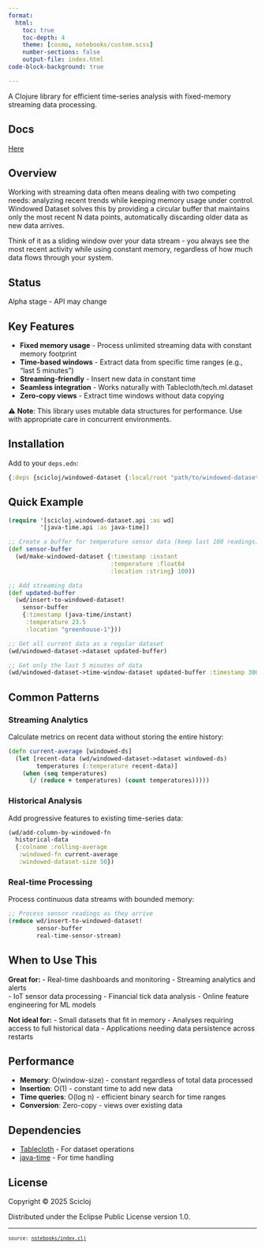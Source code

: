 ```yaml
---
format:
  html:
    toc: true
    toc-depth: 4
    theme: [cosmo, notebooks/custom.scss]
    number-sections: false
    output-file: index.html
code-block-background: true

---
```

<style></style><style>.printedClojure .sourceCode {
  background-color: transparent;
  border-style: none;
}
</style><style>.clay-limit-image-width .clay-image {max-width: 100%}
.clay-side-by-side .sourceCode {margin: 0}
.clay-side-by-side {margin: 1em 0}
</style>
<script src="index_files/md-default0.js" type="text/javascript"></script><script src="index_files/md-default1.js" type="text/javascript"></script>
A Clojure library for efficient time-series analysis with fixed-memory streaming data processing.

## Docs
[Here](https://scicloj.github.io/windowed-dataset)

## Overview

Working with streaming data often means dealing with two competing needs: analyzing recent trends while keeping memory usage under control. Windowed Dataset solves this by providing a circular buffer that maintains only the most recent N data points, automatically discarding older data as new data arrives.

Think of it as a sliding window over your data stream - you always see the most recent activity while using constant memory, regardless of how much data flows through your system.

## Status
Alpha stage - API may change

## Key Features

- **Fixed memory usage** - Process unlimited streaming data with constant memory footprint
- **Time-based windows** - Extract data from specific time ranges (e.g., "last 5 minutes")
- **Streaming-friendly** - Insert new data in constant time
- **Seamless integration** - Works naturally with Tablecloth/tech.ml.dataset
- **Zero-copy views** - Extract time windows without data copying

⚠️ **Note**: This library uses mutable data structures for performance. Use with appropriate care in concurrent environments.

## Installation

Add to your `deps.edn`:

```clojure
{:deps {scicloj/windowed-dataset {:local/root "path/to/windowed-dataset"}}}
```

## Quick Example

```clojure
(require '[scicloj.windowed-dataset.api :as wd]
         '[java-time.api :as java-time])

;; Create a buffer for temperature sensor data (keep last 100 readings)
(def sensor-buffer 
  (wd/make-windowed-dataset {:timestamp :instant 
                             :temperature :float64 
                             :location :string} 100))

;; Add streaming data
(def updated-buffer 
  (wd/insert-to-windowed-dataset! 
    sensor-buffer 
    {:timestamp (java-time/instant)
     :temperature 23.5
     :location "greenhouse-1"}))

;; Get all current data as a regular dataset
(wd/windowed-dataset->dataset updated-buffer)

;; Get only the last 5 minutes of data
(wd/windowed-dataset->time-window-dataset updated-buffer :timestamp 300000)
```

## Common Patterns

### Streaming Analytics
Calculate metrics on recent data without storing the entire history:

```clojure
(defn current-average [windowed-ds]
  (let [recent-data (wd/windowed-dataset->dataset windowed-ds)
        temperatures (:temperature recent-data)]
    (when (seq temperatures)
      (/ (reduce + temperatures) (count temperatures)))))
```

### Historical Analysis
Add progressive features to existing time-series data:

```clojure
(wd/add-column-by-windowed-fn 
  historical-data
  {:colname :rolling-average
   :windowed-fn current-average
   :windowed-dataset-size 50})
```

### Real-time Processing
Process continuous data streams with bounded memory:

```clojure
;; Process sensor readings as they arrive
(reduce wd/insert-to-windowed-dataset! 
        sensor-buffer 
        real-time-sensor-stream)
```

## When to Use This

**Great for:**
- Real-time dashboards and monitoring
- Streaming analytics and alerts  
- IoT sensor data processing
- Financial tick data analysis
- Online feature engineering for ML models

**Not ideal for:**
- Small datasets that fit in memory
- Analyses requiring access to full historical data
- Applications needing data persistence across restarts

## Performance

- **Memory**: O(window-size) - constant regardless of total data processed
- **Insertion**: O(1) - constant time to add new data
- **Time queries**: O(log n) - efficient binary search for time ranges
- **Conversion**: Zero-copy - views over existing data

## Dependencies

- [Tablecloth](https://scicloj.github.io/tablecloth/) - For dataset operations
- [java-time](https://github.com/dm3/clojure.java-time) - For time handling

## License

Copyright © 2025 Scicloj

Distributed under the Eclipse Public License version 1.0.


```{=html}
<div style="background-color:grey;height:2px;width:100%;"></div>
```



```{=html}
<div><pre><small><small>source: <a href="https://github.com/scicloj/windowed-dataset/blob/main/notebooks/index.clj">notebooks/index.clj</a></small></small></pre></div>
```
